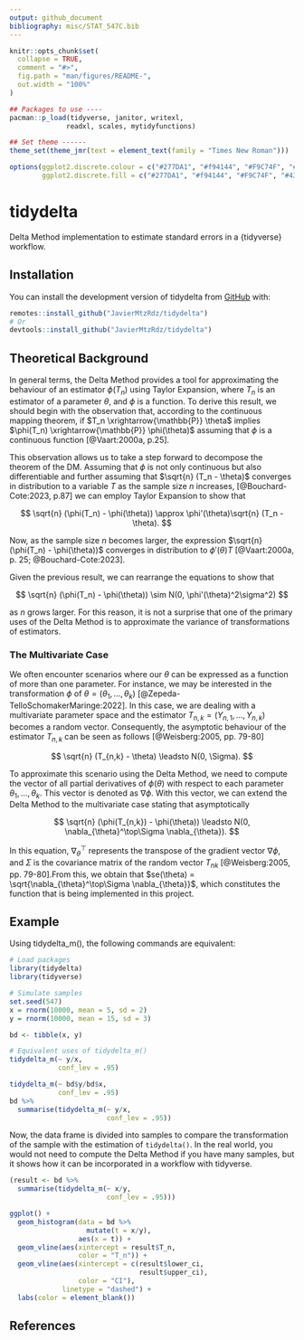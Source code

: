 ```yaml
---
output: github_document
bibliography: misc/STAT_547C.bib
---
```


<!-- README.md is generated from README.Rmd. Please edit that file -->

```r
knitr::opts_chunk$set(
  collapse = TRUE,
  comment = "#>",
  fig.path = "man/figures/README-",
  out.width = "100%"
)

## Packages to use ----
pacman::p_load(tidyverse, janitor, writexl, 
              readxl, scales, mytidyfunctions)

## Set theme ------
theme_set(theme_jmr(text = element_text(family = "Times New Roman")))

options(ggplot2.discrete.colour = c("#277DA1", "#f94144", "#F9C74F", "#43AA8B"),
        ggplot2.discrete.fill = c("#277DA1", "#f94144", "#F9C74F", "#43AA8B"))
```

# tidydelta

<!-- badges: start -->
<!-- badges: end -->

Delta Method implementation to estimate standard errors in a {tidyverse} workflow. 

## Installation

You can install the development version of tidydelta from [GitHub](https://github.com/JavierMtzRdz/tidydelta) with:

``` r
remotes::install_github("JavierMtzRdz/tidydelta")
# Or
devtools::install_github("JavierMtzRdz/tidydelta")	
```

## Theoretical Background

In general terms, the Delta Method provides a tool for approximating the behaviour of an estimator $\phi(T_n)$ using Taylor Expansion, where $T_n$ is an estimator of a parameter $\theta$, and $\phi$ is a function. To derive this result, we should begin with the observation that, according to the continuous mapping theorem, if $T_n \xrightarrow{\mathbb{P}} \theta$ implies $\phi(T_n) \xrightarrow{\mathbb{P}} \phi(\theta)$ assuming that $\phi$ is a continuous function [@Vaart:2000a, p.25].

This observation allows us to take a step forward to decompose the theorem of the DM. Assuming that $\phi$ is not only continuous but also differentiable and further assuming that $\sqrt{n} (T_n - \theta)$ converges in distribution to a  variable $T$ as the sample size $n$ increases, [@Bouchard-Cote:2023, p.87] we can employ Taylor Expansion to show that 

$$
\sqrt{n} (\phi(T_n) - \phi(\theta)) \approx \phi'(\theta)\sqrt{n} (T_n - \theta).
$$

Now, as the sample size $n$ becomes larger, the expression $\sqrt{n} (\phi(T_n) - \phi(\theta))$ converges in distribution to $\phi'(\theta)T$ [@Vaart:2000a, p. 25; @Bouchard-Cote:2023]. 

Given the previous result, we can rearrange the equations to show that 

$$
\sqrt{n} (\phi(T_n) - \phi(\theta)) \sim N(0, \phi'(\theta)^2\sigma^2)
$$

as $n$ grows larger. For this reason, it is not a surprise that one of the primary uses of the Delta Method is to approximate the variance of transformations of estimators. 


### The Multivariate Case

We often encounter scenarios where our $\theta$ can be expressed as a function of more than one parameter. For instance, we may be interested in the transformation $\phi$ of $\theta = (\theta_1, \ldots, \theta_k)$ [@Zepeda-TelloSchomakerMaringe:2022]. In this case, we are dealing with a multivariate parameter space and the estimator $T_{n,k} = (Y_{n,1}, \ldots, Y_{n,k})$ becomes a random vector. Consequently, the asymptotic behaviour of the estimator $T_{n,k}$ can be seen as follows [@Weisberg:2005, pp. 79-80]

$$
\sqrt{n} (T_{n,k} - \theta) \leadsto N(0, \Sigma).
$$

To approximate this scenario using the Delta Method, we need to compute the vector of all partial derivatives of $\phi(\theta)$ with respect to each parameter $\theta_1, \ldots, \theta_k$. This vector is denoted as $\nabla \phi$. 
With this vector, we can extend the Delta Method to the multivariate case stating that asymptotically

$$
\sqrt{n} (\phi(T_{n,k}) - \phi(\theta)) \leadsto N(0, \nabla_{\theta}^\top\Sigma \nabla_{\theta}).
$$

In this equation, $\nabla_{\theta}^\top$ represents the transpose of the gradient vector $\nabla \phi$, and $\Sigma$ is the covariance matrix of the random vector $T_{nk}$ [@Weisberg:2005, pp. 79-80].From this, we obtain that $se(\theta) = \sqrt{\nabla_{\theta}^\top\Sigma \nabla_{\theta}}$, which constitutes the function that is being implemented in this project. 


## Example

Using tidydelta_m(), the following commands are equivalent:

```r
# Load packages
library(tidydelta)
library(tidyverse)

# Simulate samples
set.seed(547)
x = rnorm(10000, mean = 5, sd = 2)
y = rnorm(10000, mean = 15, sd = 3)

bd <- tibble(x, y)

# Equivalent uses of tidydelta_m()
tidydelta_m(~ y/x,
            conf_lev = .95)

tidydelta_m(~ bd$y/bd$x,
            conf_lev = .95)
bd %>%
  summarise(tidydelta_m(~ y/x,
                        conf_lev = .95))
```

Now, the data frame is divided into samples to compare the transformation of the sample with the estimation of `tidydelta()`. In the real world, you would not need to compute the Delta Method if you have many samples, but it shows how it can be incorporated in a workflow with tidyverse. 

```r
(result <- bd %>%
  summarise(tidydelta_m(~ x/y,
                        conf_lev = .95)))

ggplot() +
  geom_histogram(data = bd %>%
                   mutate(t = x/y),
                 aes(x = t)) +
  geom_vline(aes(xintercept = result$T_n,
                 color = "T_n")) +
  geom_vline(aes(xintercept = c(result$lower_ci,
                                result$upper_ci),
                 color = "CI"),
             linetype = "dashed") +
  labs(color = element_blank()) 
```


## References
